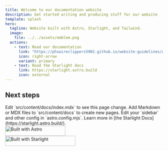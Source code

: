 ```yaml
---
title: Welcome to our documentation website
description: Get started writing and producing stuff for our website
template: splash
hero:
  tagline: Website built with Astro, Starlight, and Tailwind.
  image:
    file: ../../assets/emblem.png
  actions:
    - text: Read our documentation
      link: "https://phswireclippers5902.github.io/website-guidelines/website/writing/"
      icon: right-arrow
      variant: primary
    - text: Read the Starlight docs
      link: https://starlight.astro.build
      icon: external
---
```



## Next steps

<CardGrid stagger>
	<Card title="Update content" icon="pencil">
		Edit `src/content/docs/index.mdx` to see this page change.
	</Card>
	<Card title="Add new content" icon="add-document">
		Add Markdown or MDX files to `src/content/docs` to create new pages.
	</Card>
	<Card title="Configure your site" icon="setting">
		Edit your `sidebar` and other config in `astro.config.mjs`.
	</Card>
	<Card title="Read the docs" icon="open-book">
		Learn more in [the Starlight Docs](https://starlight.astro.build/).
	</Card>
</CardGrid>

<div class="row">
    <div class="column">
        <a href="https://astro.build"><img src="https://astro.badg.es/v2/built-with-astro/small.svg" alt="Built with Astro" width="192" height="32"></img></a>
    </div>
    <div class="column">
        <a href="https://starlight.astro.build"><img src="https://astro.badg.es/v2/built-with-starlight/small.svg" alt="Built with Starlight" width="224" height="32"></img></a>
    </div>
</div>
